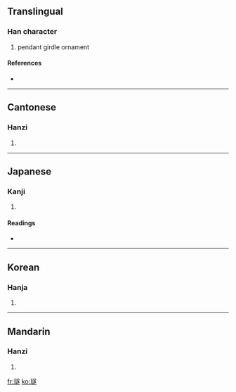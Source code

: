 ==Translingual==

===Han character===
{{Han char|rn=96|rad=玉|as=13|sn=17|four=1813<sub>3</sub>|canj=一土卜廿人 (MGYTO)}}

# pendant girdle ornament

====References====
* {{Han ref|kx=0743.200|dkj=21290|dj=1152.170|hdz=21138.070|uh=74B2|ud=29874|bh=ED67|bd=60775}}

----

==Cantonese==

===Hanzi===
{{yue-hanzi|jyut=|y=seui6}}

# {{defn|Cantonese}}

----

==Japanese==

===Kanji===
{{ja-kanji|grade=|rs=玉13}}

# {{defn|Japanese}}

====Readings====
* {{ja-readings|on=[[すい]] (sui), [[ずい]] (zui)|kun=|nanori=}}

----

==Korean==

===Hanja===
{{ko-hanja|hangeul=수|eumhun=|rv=su|mr=su|y=swu}}

# {{defn|Korean}}

----

==Mandarin==

===Hanzi===
{{cmn-hanzi|pin=[[suì]] ([[sui4]])|wg=sui<sup>4</sup>}}

# {{defn|Mandarin}}

[[fr:璲]]
[[ko:璲]]